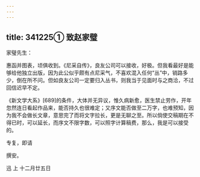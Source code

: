 ```yaml
---
---
---
```

title: 341225① 致赵家璧
---




家璧先生：

惠函并图表，顷俱收到。《尼采自传》，良友公司可以接收，好极。但我看最好是能够给他独立出版，因为此公似乎颇有点尼采气，不喜欢混入任何“丛”中，销路多少，倒在所不问。但如良友公司一定要归入丛书，则我当于见面时与之商洽，不过回信迟早不定。

《新文学大系》[689]的条件，大体并无异议，惟久病新愈，医生禁止劳作，开年忽然连日看起作品来，能否持久也很难定；又序文能否做至二万字，也难预知，因为我不会做长文章，意思完了而将文字拉长，更是无聊之至。所以倘使交稿期在不得已时，可以延长，而序文不限字数，可以照字计算稿费，那么，我是可以接受的。

专复，即请

撰安。

迅 上 十二月廿五日